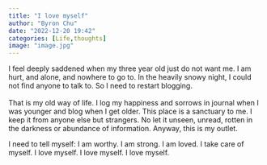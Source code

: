 ```yaml
---
title: "I love myself"
author: "Byron Chu"
date: "2022-12-20 19:42"
categories: [Life,thoughts]
image: "image.jpg"
---
```


I feel deeply saddened when my three year old just do not want me. I am hurt, and alone, and nowhere to go to. In the heavily snowy night, I could not find anyone to talk to. So I need to restart blogging. \
\
That is my old way of life. I log my happiness and sorrows in journal when I was younger and blog when I get older. This place is a sanctuary to me. I keep it from anyone else but strangers. No let it unseen, unread, rotten in the darkness or abundance of information. Anyway, this is my outlet.

I need to tell myself: I am worthy. I am strong. I am loved. I take care of myself. I love myself. I love myself. I love myself.
